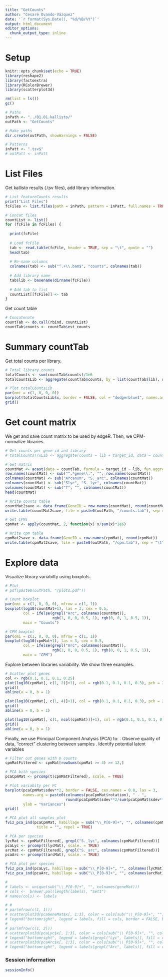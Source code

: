 ```yaml
---
title: "GetCounts"
author: "Cesaré Ovando-Vázquez"
date: '`r format(Sys.Date(), "%d/%B/%Y")`'
output: html_document
editor_options: 
  chunk_output_type: inline
---
```


# Setup

```r
knitr::opts_chunk$set(echo = TRUE)
library(reshape2)
library(factoextra)
library(RColorBrewer)
library(scatterplot3d)

rm(list = ls())
gc()

# Paths
inPath <- "../01.01.kallisto/"
outPath <- "GetCounts"

# Make paths
dir.create(outPath, showWarnings = FALSE)

# Patterns
inPatt <- ".tsv$"
# outPatt <- inPatt
```


# List Files

Get kallisto results (.tsv files), add library information.

```r
# List featureCounts results
print("List Files")
fcFiles <- list.files(path = inPath, pattern = inPatt, full.names = TRUE, recursive = TRUE)

# Concat files
countList <- list()
for (fcFile in fcFiles) {
  
  print(fcFile)
  
  # Load fcFile
  tab <- read.table(fcFile, header = TRUE, sep = "\t", quote = "")
  head(tab)
  
  # Re-name columns
  colnames(tab) <- sub("^.+\\.bam$", "counts", colnames(tab))
  
  # Add library name
  tab$lib <- basename(dirname(fcFile))
  
  # Add tab to list
  countList[[fcFile]] <- tab
}
```

Get count table
```r
# Concatenate
countTab <- do.call(rbind, countList)
countTab$counts <- countTab$est_counts
```

# Summary countTab

Get total counts per library.
```r
# Total library counts
totalCounts <- sum(countTab$counts)/1e6
totalCountsLib <- aggregate(countTab$counts, by = list(countTab$lib), sum) 

# Plot totalCountsLib
par(omi = c(1, 0, 0, 0))
barplot(totalCountsLib$x, border = FALSE, col = "dodgerblue1", names.arg = totalCountsLib$Group.1, las = 3)
grid()
```

# Get count matrix

We get and save count matrix to be used by edgeR. Then, we CPM-normalize libraries.

```r
# Get counts per gene id and library
# totalCountsTrxLib <- aggregate(counts ~ lib + target_id, data = countTab, sum) 

# Get matrix
countMat <- acast(data = countTab, formula = target_id ~ lib, fun.aggregate = sum, value.var = "counts")
row.names(countMat) <- sub("^.*gene\\:", "", row.names(countMat))
colnames(countMat) <- sub("Arcanum", "S._arc", colnames(countMat))
colnames(countMat) <- sub("Slyc", "S._lyc", colnames(countMat))
colnames(countMat) <- sub("T", "", colnames(countMat))
head(countMat)

# Write counts table
countMat2save <- data.frame(GeneID = row.names(countMat), round(countMat))
write.table(countMat2save, file = paste0(outPath, "/counts.tab"), sep = "\t", quote = FALSE, row.names = FALSE, col.names = TRUE)

# Get CPMs
cpmMat <- apply(countMat, 2, function(x) x/sum(x)*1e6)

# Write cpm table
cpmMat2save <- data.frame(GeneID = row.names(cpmMat), round(cpmMat))
write.table(cpmMat2save, file = paste0(outPath, "/cpm.tab"), sep = "\t", quote = FALSE, row.names = FALSE, col.names = TRUE)
```

# Explore data

Visualize library variabilty using boxplots.

```r
# Plot
# pdf(paste0(outPath, "/plots.pdf"))

# Count boxplot
par(omi = c(1, 0, 0, 0), mfrow = c(1, 1))
boxplot(log10(countMat+1), las = 3, cex = 0.5, 
        col = ifelse(grepl("Arc", colnames(countMat)), 
                     rgb(1, 0, 0, 0.5, 1), rgb(0, 0, 1, 0.5, 1)), 
        main = "Counts")

# CPM boxplot
par(omi = c(1, 0, 0, 0), mfrow = c(1, 1))
boxplot(log10(cpmMat+1), las = 3, cex = 0.5, 
        col = ifelse(grepl("Arc", colnames(countMat)), 
                     rgb(1, 0, 0, 0.5, 1), rgb(0, 0, 1, 0.5, 1)),
        main = "CPM")
```

Explore between libraries variability. We show three examples.

```r
# Scatter plot genes
col <- rgb(0.1, 0.1, 0.1, 0.25)
plot(log10(cpmMat[, c(1, 2)]+1), col = rgb(0.1, 0.1, 0.1, 0.3), pch = 20, main = "Scatter plot log-log")
grid()
abline(a = 0, b = 1)

plot(log10(cpmMat[, c(1, 4)]+1), col = rgb(0.1, 0.1, 0.1, 0.3), pch = 20, main = "Scatter plot log-log")
grid()
abline(a = 0, b = 1)

plot(log10(cpmMat[, c(1, ncol(cpmMat))]+1), col = rgb(0.1, 0.1, 0.1, 0.3), pch = 20, main = "Scatter plot log-log")
grid()
abline(a = 0, b = 1)
```

Finally, we use Principal Component Analysis (PCA) to:
. Observe quality of data, "correct" clustering between samples
. Identify potential latent variables

```r
# Filter out genes with 0 counts
cpmMatFiltered <- cpmMat[rowSums(cpmMat >= 4) >= 12,]

# PCA bith species
pcaCpmMat <- prcomp(t(cpmMatFiltered), scale. = TRUE)

# Plot variabity per PC
barplot(pcaCpmMat$sdev**2, border = FALSE, cex.names = 0.8, las = 3,
        names.arg = paste0(colnames(pcaCpmMat$rotation), " - ", 
                           round(pcaCpmMat$sdev**2/sum(pcaCpmMat$sdev**2)*100, 1), "%"), 
        ylab = "Variances")
grid()

# PCA plot all samples plot
fviz_pca_ind(pcaCpmMat, habillage = sub("\\_P[0-9]+", "", colnames(cpmMatFiltered)), addEllipses = TRUE,
              title = "", repel = TRUE)

# PCA per species
lycMat <- cpmMatFiltered[, grepl("S._lyc", colnames(cpmMatFiltered))]
pcaLyc <- prcomp(t(lycMat), scale. = TRUE)
arcMat <- cpmMatFiltered[, grepl("S._arc", colnames(cpmMatFiltered))]
pcaArc <- prcomp(t(arcMat), scale. = TRUE)

# PCA plot per species
fviz_pca_ind(pcaLyc, habillage = sub("\\_P[0-9]+", "", colnames(lycMat)), addEllipses = TRUE)
fviz_pca_ind(pcaArc, habillage = sub("\\_P[0-9]+", "", colnames(arcMat)), addEllipses = TRUE)

#
# labels <- unique(sub("\\_P[0-9]+", "", colnames(geneMat)))
# cols <-  brewer.pal(length(labels), "Set1")
# names(cols) <- labels

# #
# par(mfrow(c(1, 1)))
# scatterplot3d(pcaGeneMat$x[, 1:3], color = cols[sub("\\_P[0-9]+", "", colnames(geneMat))], pch = 20, cex.symbols = 3, type = "h")
# legend("bottomright", legend = labels, fill = cols, border = FALSE, bty = "n")
# 
# par(mfrow(c(1, 2)))
# scatterplot3d(pcaLyc$x[, 1:3], color = cols[sub("\\_P[0-9]+", "", colnames(lycTab))], pch = 20, cex.symbols = 3, type = "h")
# legend("bottomright", legend = labels[grepl("Lyc", labels)], fill = cols[labels[grepl("Lyc", labels)]], border = FALSE, bty = "n")
# scatterplot3d(pcaArc$x[, 1:3], color = cols[sub("\\_P[0-9]+", "", colnames(arcTab))], pch = 20, cex.symbols = 3, type = "h")
# legend("bottomright", legend = labels[grepl("Arc", labels)], fill = cols[labels[grepl("Arc", labels)]], border = FALSE, bty = "n")

```

### Session information
```r
sessionInfo()
```




